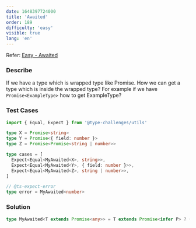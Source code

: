 ```yaml
---
date: 1648397724000
title: 'Awaited'
order: 189
difficulty: 'easy'
visible: true
lang: 'en'
---
```


Refer: [Easy - Awaited](https://github.com/type-challenges/type-challenges/blob/main/questions/00189-easy-awaited/README.md)

### Describe

If we have a type which is wrapped type like Promise. How we can get a type which is inside the wrapped type? For example if we have `Promise<ExampleType>` how to get ExampleType?

### Test Cases

```typescript
import { Equal, Expect } from '@type-challenges/utils'

type X = Promise<string>
type Y = Promise<{ field: number }>
type Z = Promise<Promise<string | number>>

type cases = [
  Expect<Equal<MyAwaited<X>, string>>,
  Expect<Equal<MyAwaited<Y>, { field: number }>>,
  Expect<Equal<MyAwaited<Z>, string | number>>,
]

// @ts-expect-error
type error = MyAwaited<number>
```

### Solution

```typescript
type MyAwaited<T extends Promise<any>> = T extends Promise<infer P> ? (P extends Promise<infer K> ? K : P) : never
```

